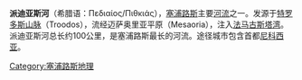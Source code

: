 '''派迪亚斯河'''（希腊语：Πεδιαίος/Πιθκιάς），[[塞浦路斯|塞浦路斯]]主要[[河流|河流]]之一。发源于[[特罗多斯山脉|特罗多斯山脉]]（Troodos），流经迈萨奥里亚平原（Mesaoria），注入[[法马古斯塔湾|法马古斯塔湾]]。派迪亚斯河总长约100公里，是塞浦路斯最长的河流。途径城市包含首都[[尼科西亚|尼科西亚]]。

[[Category:塞浦路斯地理|Category:塞浦路斯地理]]